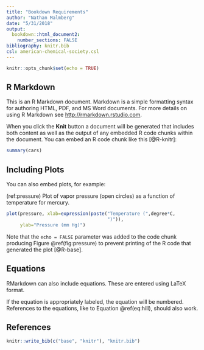 ```yaml
---
title: "Bookdown Requirements"
author: "Nathan Malmberg"
date: "5/31/2018"
output: 
  bookdown::html_document2:
    number_sections: FALSE
bibliography: knitr.bib
csl: american-chemical-society.csl
---
```


```r
knitr::opts_chunk$set(echo = TRUE)
```

## R Markdown

This is an R Markdown document. Markdown is a simple formatting syntax for authoring HTML, PDF, and MS Word documents. For more details on using R Markdown see <http://rmarkdown.rstudio.com>.

When you click the **Knit** button a document will be generated that includes both content as well as the output of any embedded R code chunks within the document. You can embed an R code chunk like this [@R-knitr]:

```r
summary(cars)
```

## Including Plots

You can also embed plots, for example:

(ref:pressure) Plot of vapor pressure (open circles) as a function of temperature for mercury. 

```r
plot(pressure, xlab=expression(paste("Temperature (",degree*C,
                                     ")")),
     ylab="Pressure (mm Hg)")
```

Note that the `echo = FALSE` parameter was added to the code chunk producing Figure \@ref(fig:pressure) to prevent printing of the R code that generated the plot [@R-base].

## Equations

RMarkdown can also include equations. These are entered using LaTeX format.

\begin{equation}
  [P]_{bound}=\frac{[P]_{total}[L]^n}{[L]^n+[L]_{0.5}^n}
  (\#eq:hill)
\end{equation}

If the equation is appropriately labeled, the equation will be numbered. References to the equations, like to Equation \@ref(eq:hill), should also work.

## References

```r
knitr::write_bib(c("base", "knitr"), "knitr.bib")
```


